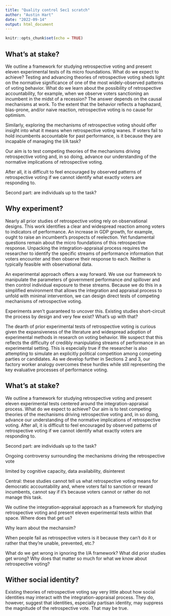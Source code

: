```yaml
---
title: "Quality control Sec1 scratch"
author: "Austin Hart"
date: "2022-09-14"
output: html_document
---
```


```r
knitr::opts_chunk$set(echo = TRUE)
```

## What's at stake?

We outline a framework for studying retrospective voting and present eleven experimental tests of its micro foundations. What do we expect to achieve? Testing and advancing theories of retrospective voting sheds light on the normative significance of one of the most widely-observed patterns of voting behavior. What do we learn about the possibility of retrospective accountability, for example, when we observe voters sanctioning an incumbent in the midst of a recession? The answer depends on the causal mechanisms at work. To the extent that the behavior reflects a haphazard, bias-prone, and/or naive reaction, retrospective voting is no cause for optimism.

Similarly, exploring the mechanisms of retrospective voting should offer insight into what it means when retrospective voting wanes. If voters fail to hold incumbents accountable for past performance, is it because they are incapable of managing the I/A task?

Our aim is to test competing theories of the mechanisms driving retrospective voting and, in so doing, advance our understanding of the normative implications of retrospective voting.

After all, it is difficult to feel encouraged by observed patterns of retrospective voting if we cannot identify what exactly voters are responding to.

Second part: are individuals up to the task?

## Why experiment?

Nearly all prior studies of retrospective voting rely on observational designs. This work identifies a clear and widespread reaction among voters to indicators of performance. An increase in GDP growth, for example, ought to raise an incumbent's prospects of reelection. Yet fundamental questions remain about the micro foundations of this retrospective response. Unpacking the integration-appraisal process requires the researcher to identify the specific streams of performance information that voters encounter and then observe their response to each. Neither is typically feasible with observational data.

An experimental approach offers a way forward. We use our framework to manipulate the parameters of government performance *and* spillover and then control individual exposure to these streams. Because we do this in a simplified environment that allows the integration and appraisal process to unfold with minimal intervention, we can design direct tests of competing mechanisms of retrospective voting.

Experiments aren't guaranteed to uncover this. Existing studies short-circuit the process by design and very few exist? What's up with that?

The dearth of prior experimental tests of retrospective voting is curious given the expansiveness of the literature and widespread adoption of experimental methods in research on voting behavior. We suspect that this reflects the difficulty of credibly manipulating streams of performance in an experimental setting. This is especially true if the researcher is also attempting to simulate an explicitly political competition among competing parties or candidates. As we develop further in Sections 2 and 3, our factory worker analogy overcomes these hurdles while still representing the key evaluative processes of performance voting.

## What's at stake?

We outline a framework for studying retrospective voting and present eleven experimental tests centered around the integration-appraisal process. What do we expect to achieve? Our aim is to test competing theories of the mechanisms driving retrospective voting and, in so doing, advance our understanding of the normative implications of retrospective voting. After all, it is difficult to feel encouraged by observed patterns of retrospective voting if we cannot identify what exactly voters are responding to.

Second part: are individuals up to the task?

Ongoing controversy surrounding the mechanisms driving the retrospective vote

limited by cognitive capacity, data availability, disinterest

Central: these studies cannot tell us what retrospective voting means for democratic accountability and, where voters fail to sanction or reward incumbents, cannot say if it's because voters cannot or rather do not manage this task.

We outline the integration-appraisal approach as a framework for studying retrospective voting and present eleven experimental tests within that space. Where does that get us?

Why learn about the mechansim?

When people fail as retrospective voters is it because they can't do it or rather that they're unable, prevented, etc.?

What do we get wrong in ignoring the I/A framework? What did prior studies get wrong? Why does that matter so much for what we know about retrospective voting?

## Wither social identity?

Existing theories of retrospective voting say very little about how social identities may interact with the integration-appraisal process. They do, however, suggest that identities, especially partisan identity, may suppress the magnitude of the retrospective vote. That may be true.
